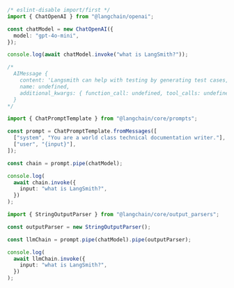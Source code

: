 ```typescript
/* eslint-disable import/first */
import { ChatOpenAI } from "@langchain/openai";

const chatModel = new ChatOpenAI({
  model: "gpt-4o-mini",
});

console.log(await chatModel.invoke("what is LangSmith?"));

/*
  AIMessage {
    content: 'Langsmith can help with testing by generating test cases, automating the testing process, and analyzing test results.',
    name: undefined,
    additional_kwargs: { function_call: undefined, tool_calls: undefined }
  }
*/

import { ChatPromptTemplate } from "@langchain/core/prompts";

const prompt = ChatPromptTemplate.fromMessages([
  ["system", "You are a world class technical documentation writer."],
  ["user", "{input}"],
]);

const chain = prompt.pipe(chatModel);

console.log(
  await chain.invoke({
    input: "what is LangSmith?",
  })
);

import { StringOutputParser } from "@langchain/core/output_parsers";

const outputParser = new StringOutputParser();

const llmChain = prompt.pipe(chatModel).pipe(outputParser);

console.log(
  await llmChain.invoke({
    input: "what is LangSmith?",
  })
);
```
